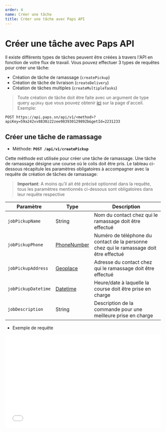 ```yaml
---
order: 4
name: Créer une tâche
title: Créer une tâche avec Paps API
---
```


# Créer une tâche avec Paps API

Il existe différents types de tâches peuvent être créées à travers l'API en fonction de votre flux de travail. Vous pouvez effectuer 3 types de requêtes pour créer une tâche:

- Création de tâche de ramassage (`createPickup`)
- Création de tâche de livraison (`createDelivery`)
- Création de tâches multiples (`createMultipleTasks`)

> Toute création de tâche doit être faite avec un argument de type query `apiKey` que vous pouvez
> obtenir [ici](/#commencez-à-utiliser-paps-api) sur la page d'acceil. Exemple:

`POST https://api.paps.sn/api/v1/<method>?apiKey=59a242vv8830z22zee983930129892b&getId=2231233`

## Créer une tâche de ramassage

- Méthode: **`POST /api/v1/createPickup`**

Cette méthode est utilisée pour créer une tâche de ramassage. Une tâche de ramassage désigne une course où le colis doit être pris. Le tableau ci-dessous récapitule les paramètres obligatoires à accompagner avec la requête de création de tâches de ramassage:

> **Important**: A moins qu’il ait été précisé optionnel
> dans la requête, tous les paramètres mentionnés ci-dessous sont
> obligatoires dans leur requête respective

| Paramètre           | Type                                          | Description                                                                            |
| ------------------- | --------------------------------------------- | -------------------------------------------------------------------------------------- |
| `jobPickupName`     | String                                        | Nom du contact chez qui le ramassage doit être effectué                                |
| `jobPickupPhone`    | [PhoneNumber](/#types-et-formats-des-donnees) | Numéro de téléphone du contact de la personne chez qui le ramassage doit être effectué |
| `jobPickupAddress`  | [Geoplace](/#types-et-formats-des-donnees)    | Adresse du contact chez qui le ramassage doit être effectué                            |
| `jobPickupDatetime` | [Datetime](/#types-et-formats-des-donnees)    | Heure/date à laquelle la course doit être prise en charge                              | ` |
| `jobDescription`    | String                                        | Description de la commande pour une meilleure prise en charge                          |

- Exemple de requête

<p>
  <iframe
    src="//api.apiembed.com/?source=https://raw.githubusercontent.com/paps-app/request-api-exemple/master/PickupTask.json&targets=shell:curl,node:unirest,java:unirest,python:requests,ruby:native,objc:nsurlsession,go:native,java:okhttp,node:native,javascript:jquery,php:http1,csharp:restsharp"
    frameBorder="0"
    scrolling="no"
    width="100%"
    height="300px"
    seamless
  />
</p>

## Créer une tâche de livraison

- Méthode: **`POST /api/v1/createDelivery`**

Cette méthode est utilisée pour créer une tâche de livraison. Une tâche de livraison désigne une course où le colis doit être déposé. Elle est donc souvent précédée et liée à une tâche de ramassage. Le tableau ci-dessous récapitule les paramètres à accompagner avec la requête de création de tâches de livraison:

| Paramètre             | Type                                          | Description                                                                             |
| --------------------- | --------------------------------------------- | --------------------------------------------------------------------------------------- |
| `customerUsername`    | String                                        | Nom du contact chez qui la livraison doit être effectuée                                |
| `customerPhone`       | [PhoneNumber](/#types-et-formats-des-donnees) | Numéro de téléphone du contact de la personne chez qui la livraison doit être effectuée |
| `jobPickupPhone`      | [PhoneNumber](/#types-et-formats-des-donnees) | Numéro de téléphone du contact de la personne chez qui le ramassage a été déjà effectué |
| `customerAddress`     | [Geoplace](/#types-et-formats-des-donnees)    | Adresse du contact chez qui la livraison doit être effectuée                            |
| `jobDeliveryDatetime` | [Datetime](/#types-et-formats-des-donnees)    | Heure/date à laquelle la course doit être prise en charge                               |
| `jobDescription`      | String                                        | Description de la commande pour une meilleure prise en charge                           |

- Exemple de requête

<p>
  <iframe
    src="//api.apiembed.com/?source=https://raw.githubusercontent.com/paps-app/request-api-exemple/master/DeliveryTask.json&targets=shell:curl,node:unirest,java:unirest,python:requests,ruby:native,objc:nsurlsession,go:native,java:okhttp,node:native,javascript:jquery,php:http1,csharp:restsharp"
    frameBorder="0"
    scrolling="no"
    width="100%"
    height="300px"
    seamless
  />
</p>

- Exemple de réponse

```
{
  "payload": {
    "message": "The task has been created.",
    "status": 200,
    "data": {
      "job_id": 22726428,
      "job_hash": "26a453fdc6dd79eda5a0fb994a16614f",
      "customer_address": "Ouest Foire, Dakar, Sénégal",
      "job_token": "2272642815403757852833068",
      "tracking_link": "https://k7ggd.app.goo.gl/SGP49G",
      "pickupAddressNotFound": false,
      "deliveryAddressNotFound": false
    }
  }
}
```

## Création de tâches multiples et liées

- Méthode: **`POST /api/v1/createMultipleTasks`**

Celle-ci est la methode utilisée pour démarrer plusieurs courses liées. Les courses liées peuvent contenir non seulement plusieurs points ramassage et livraison mais peuvent être programmées sur plusieurs jours. Les informations sur chaque course sont contenues dans un tableau d’objet et sont envoyées en forme JSON.

| Paramètre             | Type                                          | Description                                                                             |
| --------------------- | --------------------------------------------- | --------------------------------------------------------------------------------------- |
| `pickups`             | String                                        | Nom du contact chez qui la livraison doit être effectuée                                |
| `customerPhone`       | [PhoneNumber](/#types-et-formats-des-donnees) | Numéro de téléphone du contact de la personne chez qui la livraison doit être effectuée |
| `jobPickupPhone`      | [PhoneNumber](/#types-et-formats-des-donnees) | Numéro de téléphone du contact de la personne chez qui le ramassage a été déjà effectué |
| `customerAddress`     | [Geoplace](/#types-et-formats-des-donnees)    | Adresse du contact chez qui la livraison doit être effectuée                            |
| `jobDeliveryDatetime` | [Datetime](/#types-et-formats-des-donnees)    | Heure/date à laquelle la course doit être prise en charge                               |
| `jobDescription`      | String                                        | Description de la commande pour une meilleure prise en charge                           |

<!-- ```json
{
	"jobPickupName": "Moussa",
	"customerName": "fanta",
	"jobPickupAddress":"Fadia, Dakar, Sénégal",
	"customerAddress": "Médina, Dakar, Sénégal",
	"jobPickupDatetime": "2018-10-23 00:00:00",
	"jobDeliveryDatetime": "2018-10-23 00:00:00",
	"jobDescription": "TEST -- Commande venant du site web",
	"autoAssignment": "0",
	"timezone": "0"
}
``` -->

<iframe
  src="//api.apiembed.com/?source=https://raw.githubusercontent.com/paps-app/request-api-exemple/master/createMultipleTask.json&targets=shell:curl,node:unirest,java:unirest,python:requests,ruby:native,objc:nsurlsession,go:native,java:okhttp,node:native,javascript:jquery,php:http1,csharp:restsharp"
  frameBorder="0"
  scrolling="no"
  width="100%"
  height="300px"
  seamless
/>

Si la tâche est créée avec succès on aura un message de ce type :

```json
{
	"message": "The task has been created.",
	"status": 200,
	"data": "job_id": 21955359,
	"pickup_job_id": 21955359,
	"delivery_job_id": 21955360,
	"job_hash": "c1c451ccf5b935751b1e18aeb8275049",
	"customer_address": "Médina, Dakar, Sénégal",
	"job_pickup_name": "Moussa",
	"job_pickup_address": "Fadia,Dakar, Sénégal",
	"job_token": "2195535915390829560960041",
	"pickup_tracking_link": "https://k7ggd.app.goo.gl/abDNj",
	"delivery_tracing_link": "https://k7ggd.app.goo.gl/Ey1kL",
	"pickupAddressNotFound": false,
	"deliveryAddressNotFound": false
}
```

## Créer une tâche de Pickup et Delivery liés

- Méthode: **`POST /api/v1/createPickupAndDelivery`**

Cette méthode est utilisée pour créer une tâche de ramassage. Une tâche de ramassage désigne une course où le colis doit être pris. Le tableau ci-dessous récapitule les paramètres obligatoires à accompagner avec la requête de création de tâches de ramassage:

> **Important**: A moins qu’il ait été précisé optionnel
> dans la requête, tous les paramètres mentionnés ci-dessous sont
> obligatoires dans leur requête respective

| Paramètre             | Type                                          | Description                                               |
| --------------------- | --------------------------------------------- | --------------------------------------------------------- |
| `jobPickupAddress`    | [Geoplace](/#types-et-formats-des-donnees)    | Nom du contact chez qui le ramassage doit être effectué   |
| `jobPickupPhone`      | [PhoneNumber](/#types-et-formats-des-donnees) | Numéro de téléphone de l'expediteur                       |
| `customerPhone`       | [PhoneNumber](/#types-et-formats-des-donnees) | Numéro de téléphone du destinataire                       |
| `jobPickupDatetime`   | [Datetime](/#types-et-formats-des-donnees)    | Heure/date à laquelle la course doit être prise en charge |
| `jobDeliveryDatetime` | [Datetime](/#types-et-formats-des-donnees)    | Heure/date à laquelle la course est terminée              |
| `customerAddress`     | [Geoplace](/#types-et-formats-des-donnees)    | Adresse du destinataire                                   |
| `customerUsername`    | String                                        | Nom du destinataire                                       |

- Exemple de requête

<p>
  <iframe
    src="//api.apiembed.com/?source=https://raw.githubusercontent.com/paps-app/request-api-exemple/master/createPickupDeliveryTask.json&targets=shell:curl,node:unirest,java:unirest,python:requests,ruby:native,objc:nsurlsession,go:native,java:okhttp,node:native,javascript:jquery,php:http1,csharp:restsharp"
    frameBorder="0"
    scrolling="no"
    width="100%"
    height="300px"
    seamless
  />
</p>
